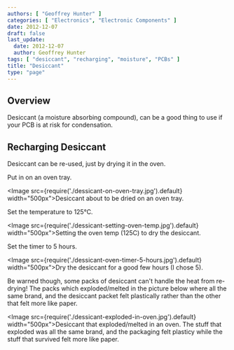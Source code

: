 ```yaml
---
authors: [ "Geoffrey Hunter" ]
categories: [ "Electronics", "Electronic Components" ]
date: 2012-12-07
draft: false
last_update:
  date: 2012-12-07
  author: Geoffrey Hunter
tags: [ "desiccant", "recharging", "moisture", "PCBs" ]
title: "Desiccant"
type: "page"
---
```


## Overview

Desiccant (a moisture absorbing compound), can be a good thing to use if your PCB is at risk for condensation.

## Recharging Desiccant

Desiccant can be re-used, just by drying it in the oven.

Put in on an oven tray.

<Image src={require('./dessicant-on-oven-tray.jpg').default} width="500px">Desiccant about to be dried on an oven tray.</Image>

Set the temperature to 125°C.

<Image src={require('./dessicant-setting-oven-temp.jpg').default} width="500px">Setting the oven temp (125C) to dry the desiccant.</Image>

Set the timer to 5 hours.

<Image src={require('./dessicant-oven-timer-5-hours.jpg').default} width="500px">Dry the desiccant for a good few hours (I chose 5).</Image>

Be warned though, some packs of desiccant can't handle the heat from re-drying! The packs which exploded/melted in the picture below where all the same brand, and the desiccant packet felt plastically rather than the other that felt more like paper.

<Image src={require('./dessicant-exploded-in-oven.jpg').default} width="500px">Desiccant that exploded/melted in an oven. The stuff that exploded was all the same brand, and the packaging felt plasticy while the stuff that survived felt more like paper.</Image>
